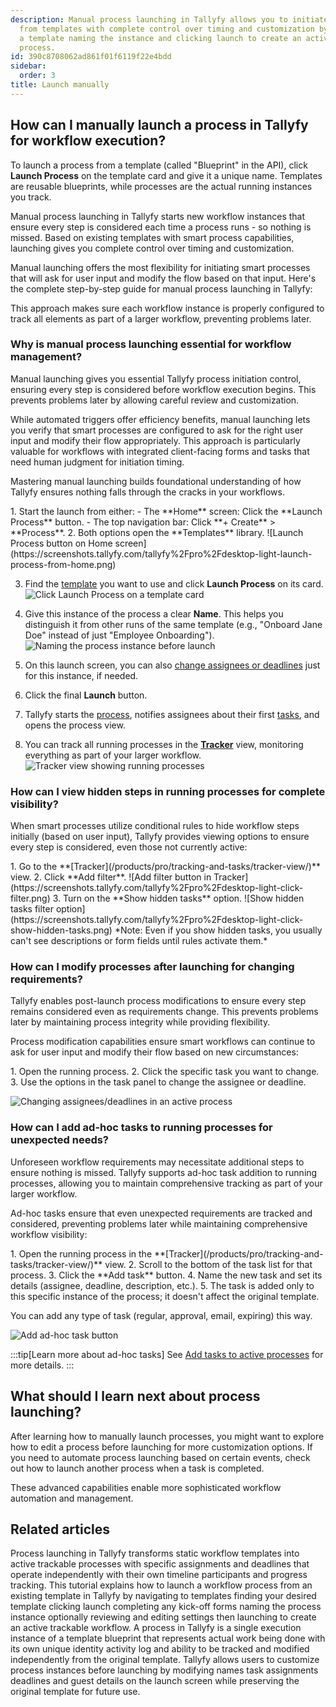 ```yaml
---
description: Manual process launching in Tallyfy allows you to initiate workflow instances
  from templates with complete control over timing and customization by selecting
  a template naming the instance and clicking launch to create an active trackable
  process.
id: 390c8708062ad861f01f6119f22e4bdd
sidebar:
  order: 3
title: Launch manually
---
```



## How can I manually launch a process in Tallyfy for workflow execution?

To launch a process from a template (called "Blueprint" in the API), click **Launch Process** on the template card and give it a unique name. Templates are reusable blueprints, while processes are the actual running instances you track.

Manual process launching in Tallyfy starts new workflow instances that ensure every step is considered each time a process runs - so nothing is missed. Based on existing templates with smart process capabilities, launching gives you complete control over timing and customization.

Manual launching offers the most flexibility for initiating smart processes that will ask for user input and modify the flow based on that input. Here's the complete step-by-step guide for manual process launching in Tallyfy:

This approach makes sure each workflow instance is properly configured to track all elements as part of a larger workflow, preventing problems later.

### Why is manual process launching essential for workflow management?

Manual launching gives you essential Tallyfy process initiation control, ensuring every step is considered before workflow execution begins. This prevents problems later by allowing careful review and customization.

While automated triggers offer efficiency benefits, manual launching lets you verify that smart processes are configured to ask for the right user input and modify their flow appropriately. This approach is particularly valuable for workflows with integrated client-facing forms and tasks that need human judgment for initiation timing.

Mastering manual launching builds foundational understanding of how Tallyfy ensures nothing falls through the cracks in your workflows.

<Steps>
1. Start the launch from either:
    - The **Home** screen: Click the **Launch Process** button.
    - The top navigation bar: Click **+ Create** > **Process**.
2. Both options open the **Templates** library.
   ![Launch Process button on Home screen](https://screenshots.tallyfy.com/tallyfy%2Fpro%2Fdesktop-light-launch-process-from-home.png)

3. Find the [template](/products/pro/documenting/templates/) you want to use and click **Launch Process** on its card.
   ![Click Launch Process on a template card](https://screenshots.tallyfy.com/tallyfy%2Fpro%2Fdesktop-light-click-launch-process.png)

4. Give this instance of the process a clear **Name**. This helps you distinguish it from other runs of the same template (e.g., "Onboard Jane Doe" instead of just "Employee Onboarding").
   ![Naming the process instance before launch](https://screenshots.tallyfy.com/tallyfy%2Fpro%2Fdesktop-light-name-process-before-launch.png)

5. On this launch screen, you can also [change assignees or deadlines](/products/pro/launching/how-can-i-edit-a-process-before-launching/) just for this instance, if needed.

6. Click the final **Launch** button.

7. Tallyfy starts the [process](/products/pro/tracking-and-tasks/processes/), notifies assignees about their first [tasks](/products/pro/tracking-and-tasks/tasks/), and opens the process view.

8. You can track all running processes in the **[Tracker](/products/pro/tracking-and-tasks/tracker-view/)** view, monitoring everything as part of your larger workflow.
   ![Tracker view showing running processes](https://screenshots.tallyfy.com/tallyfy%2Fpro%2Fdesktop-light-showcase-tracker-tab.png)
</Steps>

### How can I view hidden steps in running processes for complete visibility?

When smart processes utilize conditional rules to hide workflow steps initially (based on user input), Tallyfy provides viewing options to ensure every step is considered, even those not currently active:

<Steps>
1. Go to the **[Tracker](/products/pro/tracking-and-tasks/tracker-view/)** view.
2. Click **Add filter**.
   ![Add filter button in Tracker](https://screenshots.tallyfy.com/tallyfy%2Fpro%2Fdesktop-light-click-filter.png)
3. Turn on the **Show hidden tasks** option.
    ![Show hidden tasks filter option](https://screenshots.tallyfy.com/tallyfy%2Fpro%2Fdesktop-light-click-show-hidden-tasks.png)
</Steps>
*Note: Even if you show hidden tasks, you usually can't see descriptions or form fields until rules activate them.*

### How can I modify processes after launching for changing requirements?

Tallyfy enables post-launch process modifications to ensure every step remains considered even as requirements change. This prevents problems later by maintaining process integrity while providing flexibility.

Process modification capabilities ensure smart workflows can continue to ask for user input and modify their flow based on new circumstances:

<Steps>
1. Open the running process.
2. Click the specific task you want to change.
3. Use the options in the task panel to change the assignee or deadline.
</Steps>

![Changing assignees/deadlines in an active process](https://screenshots.tallyfy.com/tallyfy%2Fpro%2Fdesktop-light-change-deadlines-ongoing-process.png)

### How can I add ad-hoc tasks to running processes for unexpected needs?

Unforeseen workflow requirements may necessitate additional steps to ensure nothing is missed. Tallyfy supports ad-hoc task addition to running processes, allowing you to maintain comprehensive tracking as part of your larger workflow.

Ad-hoc tasks ensure that even unexpected requirements are tracked and considered, preventing problems later while maintaining comprehensive workflow visibility:

<Steps>
1. Open the running process in the **[Tracker](/products/pro/tracking-and-tasks/tracker-view/)** view.
2. Scroll to the bottom of the task list for that process.
3. Click the **Add task** button.
4. Name the new task and set its details (assignee, deadline, description, etc.).
5. The task is added only to this specific instance of the process; it doesn't affect the original template.
</Steps>

You can add any type of task (regular, approval, email, expiring) this way.

![Add ad-hoc task button](https://screenshots.tallyfy.com/tallyfy%2Fpro%2Fdesktop-light-add-task-to-ongoing-process.png)

:::tip[Learn more about ad-hoc tasks]
See [Add tasks to active processes](/products/pro/tracking-and-tasks/processes/edit-processes/how-can-i-add-tasks-to-active-processes-on-tallyfy/) for more details.
:::

## What should I learn next about process launching?

After learning how to manually launch processes, you might want to explore how to edit a process before launching for more customization options. If you need to automate process launching based on certain events, check out how to launch another process when a task is completed.

These advanced capabilities enable more sophisticated workflow automation and management.


## Related articles
<CardGrid>
<LinkTitleCard header="<b>Pro > Launching</b>" href="/products/pro/launching/" > Process launching in Tallyfy transforms static workflow templates into active trackable processes with specific assignments and deadlines that operate independently with their own timeline participants and progress tracking. </LinkTitleCard>
<LinkTitleCard header="<b>Tutorials > Launch a process</b>" href="/products/pro/tutorials/your-first-process/" > This tutorial explains how to launch a workflow process from an existing template in Tallyfy by navigating to templates finding your desired template clicking launch completing any kick-off forms naming the process instance optionally reviewing and editing settings then launching to create an active trackable workflow. </LinkTitleCard>
<LinkTitleCard header="<b>Tracking And Tasks > More about processes</b>" href="/products/pro/tracking-and-tasks/processes/" > A process in Tallyfy is a single execution instance of a template blueprint that represents actual work being done with its own unique identity activity log and ability to be tracked and modified independently from the original template. </LinkTitleCard>
<LinkTitleCard header="<b>Launching > Edit before launch</b>" href="/products/pro/launching/how-can-i-edit-a-process-before-launching/" > Tallyfy allows users to customize process instances before launching by modifying names task assignments deadlines and guest details on the launch screen while preserving the original template for future use. </LinkTitleCard>
</CardGrid>